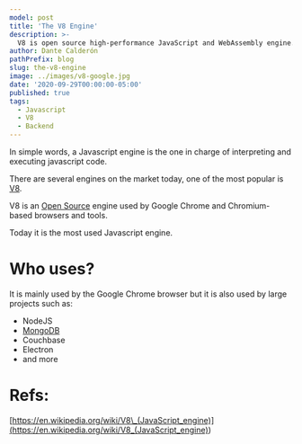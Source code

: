 ```yaml
---
model: post
title: 'The V8 Engine'
description: >-
  V8 is open source high-performance JavaScript and WebAssembly engine.
author: Dante Calderón
pathPrefix: blog
slug: the-v8-engine
image: ../images/v8-google.jpg
date: '2020-09-29T00:00:00-05:00'
published: true
tags:
  - Javascript
  - V8
  - Backend
---
```


In simple words, a Javascript engine is the one in charge of interpreting and executing javascript code.

There are several engines on the market today, one of the most popular is [V8](https://v8.dev/).

V8 is an [Open Source](https://github.com/v8/v8) engine used by Google Chrome and Chromium-based browsers and tools.

Today it is the most used Javascript engine.

# Who uses?

It is mainly used by the Google Chrome browser but it is also used by large projects such as:

- NodeJS
- [MongoDB](https://www.mongodb.com/)
- Couchbase
- Electron
- and more

# Refs:

[https://en.wikipedia.org/wiki/V8\_(JavaScript_engine)](<https://en.wikipedia.org/wiki/V8_(JavaScript_engine)>)
